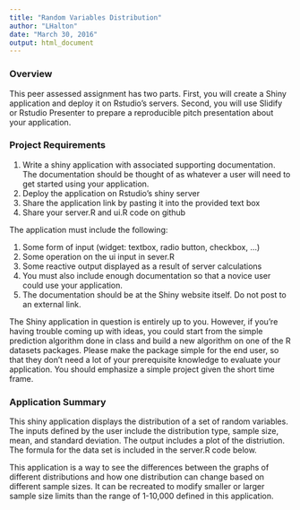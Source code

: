 ---
title: "Random Variables Distribution"
author: "LHalton"
date: "March 30, 2016"
output: html_document
---




### Overview  

This peer assessed assignment has two parts. First, you will create a Shiny application and deploy it on Rstudio's servers. Second, you will use Slidify or Rstudio Presenter to prepare a reproducible pitch presentation about your application.  

### Project Requirements  

1. Write a shiny application with associated supporting documentation. The documentation should be thought of as whatever a user will need to get started using your application.  
2. Deploy the application on Rstudio's shiny server  
3. Share the application link by pasting it into the provided text box  
4. Share your server.R and ui.R code on github  

The application must include the following:  

1.  Some form of input (widget: textbox, radio button, checkbox, ...)  
2. Some operation on the ui input in sever.R  
3. Some reactive output displayed as a result of server calculations  
4. You must also include enough documentation so that a novice user could use your application.  
5. The documentation should be at the Shiny website itself. Do not post to an external link.  

The Shiny application in question is entirely up to you. However, if you're having trouble coming up with ideas, you could start from the simple prediction algorithm done in class and build a new algorithm on one of the R datasets packages. Please make the package simple for the end user, so that they don't need a lot of your prerequisite knowledge to evaluate your application. You should emphasize a simple project given the short time frame.  

### Application Summary  

This shiny application displays the distribution of a set of random variables. The inputs defined by the user include the distribution type, sample size, mean, and standard deviation. The output includes a plot of the distriution. The formula for the data set is included in the server.R code below.  

This application is a way to see the differences between the graphs of different distributions and how one distribution can change based on different sample sizes.  It can be recreated to modify smaller or larger sample size limits than the range of 1-10,000 defined in this application. 

